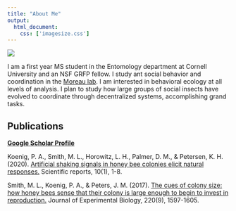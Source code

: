 ```yaml
---
title: "About Me"
output: 
  html_document:
    css: ['imagesize.css']
---
```

![](~/phoebekoenig.github.io/photos for site/headshot.jpeg)

I am a first year MS student in the Entomology department at Cornell University and an NSF GRFP fellow. I study ant social behavior and coordination in the <a href="http://www.moreaulab.entomology.cornell.edu/people/corrie-moreau/">Moreau lab</a>. I am interested in behavioral ecology at all levels of analysis. I plan to study how large groups of social insects have evolved to coordinate through decentralized systems, accomplishing grand tasks.

## Publications
<a href="https://scholar.google.com/citations?user=iggT3E8AAAAJ&hl=en&oi=sra">**Google Scholar Profile**</a>

Koenig, P. A., Smith, M. L., Horowitz, L. H., Palmer, D. M., & Petersen, K. H. (2020). [Artificial shaking signals in honey bee colonies elicit natural responses.](~/phoebekoenig.github.io/paper/artificialshakingsignals2020.pdf) Scientific reports, 10(1), 1-8.

Smith, M. L., Koenig, P. A., & Peters, J. M. (2017). [The cues of colony size: how honey bees sense that their colony is large enough to begin to invest in reproduction.](~/phoebekoenig.github.io/paper/cuesofcolonysize2016.pdf) Journal of Experimental Biology, 220(9), 1597-1605.


